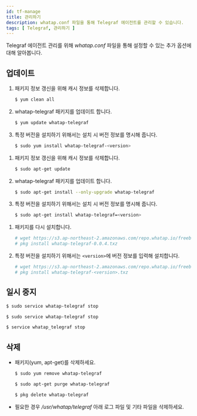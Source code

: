 ```yaml
---
id: tf-manage
title: 관리하기
description: whatap.conf 파일을 통해 Telegraf 에이전트를 관리할 수 있습니다.
tags: [ Telegraf, 관리하기 ]
---
```



Telegraf 에이전트 관리를 위해 *whatap.conf* 파일을 통해 설정할 수 있는 추가 옵션에 대해 알아봅니다.

## 업데이트

<Tabs>
<TabItem value="rc" label="Redhat/CentOS">

1. 패키지 정보 갱신을 위해 캐시 정보를 삭제합니다.
    ```bash title=SH
    $ yum clean all
    ```
1. whatap-telegraf 패키지를 업데이트 합니다.
    ```bash title=SH
    $ yum update whatap-telegraf
    ```
1. 특정 버전을 설치하기 위해서는 설치 시 버전 정보를 명시해 줍니다.
    ```bash title=SH
    $ sudo yum install whatap-telegraf-<version>
    ```

</TabItem>
<TabItem value="du" label="Debian/Ubuntu">

1. 패키지 정보 갱신을 위해 캐시 정보를 삭제합니다.
    ```bash title=SH
    $ sudo apt-get update
    ```
1. whatap-telegraf 패키지를 업데이트 합니다.
    ```bash title=SH
    $ sudo apt-get install --only-upgrade whatap-telegraf
    ```
1. 특정 버전을 설치하기 위해서는 설치 시 버전 정보를 명시해 줍니다.
    ```bash title=SH
    $ sudo apt-get install whatap-telegraf=<version>
    ```

</TabItem>
<TabItem value="fb" label="FreeBSD">

1. 패키지를 다시 설치합니다.
    ```bash title='SH'
    # wget https://s3.ap-northeast-2.amazonaws.com/repo.whatap.io/freebsd/10/whatap-telegraf-0.0.4.txz
    # pkg install whatap-telegraf-0.0.4.txz
    ```
1. 특정 버전을 설치하기 위해서는 `<version>`에 버전 정보를 입력해 설치합니다.
    ```bash title='SH'
    # wget https://s3.ap-northeast-2.amazonaws.com/repo.whatap.io/freebsd/10/whatap-telegraf-<version>.txz
    # pkg install whatap-telegraf-<version>.txz
    ```

</TabItem>
</Tabs> 

## 일시 중지

<Tabs>
<TabItem value="rc" label="Redhat/CentOS">

```bash title='SH'
$ sudo service whatap-telegraf stop
```

</TabItem>
<TabItem value="du" label="Debian/Ubuntu">

```bash title='SH'
$ sudo service whatap-telegraf stop
```

</TabItem>
<TabItem value="fb" label="FreeBSD">

```bash title='SH'
$ service whatap_telegraf stop
```

</TabItem>
</Tabs> 

## 삭제

* 패키지(yum, apt-get)를 삭제하세요. 
    <Tabs>
    <TabItem value="rc" label="Redhat/CentOS">

    ```bash title='SH'
    $ sudo yum remove whatap-telegraf
    ```

    </TabItem>
    <TabItem value="du" label="Debian/Ubuntu">

    ```bash title='SH'
    $ sudo apt-get purge whatap-telegraf
    ```

    </TabItem>
    <TabItem value="fb" label="FreeBSD">

    ```bash title='SH'
    $ pkg delete whatap-telegraf
    ```

    </TabItem>
    </Tabs> 

* 필요한 경우 */usr/whatap/telegraf* 아래 로그 파일 및 기타 파일을 삭제하세요.